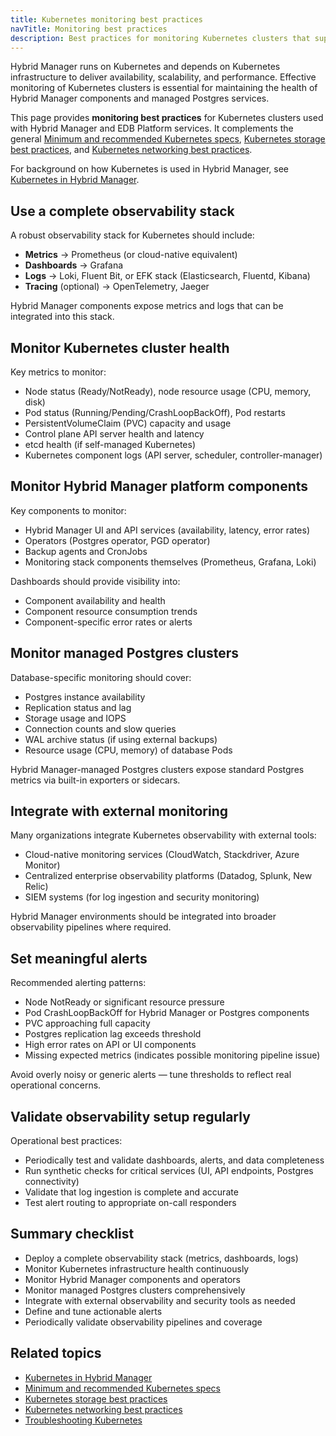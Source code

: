 ```yaml
---
title: Kubernetes monitoring best practices
navTitle: Monitoring best practices
description: Best practices for monitoring Kubernetes clusters that support Hybrid Manager and managed Postgres services.
---
```


Hybrid Manager runs on Kubernetes and depends on Kubernetes infrastructure to deliver availability, scalability, and performance.
Effective monitoring of Kubernetes clusters is essential for maintaining the health of Hybrid Manager components and managed Postgres services.

This page provides **monitoring best practices** for Kubernetes clusters used with Hybrid Manager and EDB Platform services.
It complements the general [Minimum and recommended Kubernetes specs](./minimum-recommended-k8s-specs), [Kubernetes storage best practices](./k8s-storage-best-practices), and [Kubernetes networking best practices](./manage-kubernetes-networking).

For background on how Kubernetes is used in Hybrid Manager, see [Kubernetes in Hybrid Manager](/portal/kubernetes/learn/explained/k8s-in-hybrid-manager).

## Use a complete observability stack

A robust observability stack for Kubernetes should include:

- **Metrics** → Prometheus (or cloud-native equivalent)
- **Dashboards** → Grafana
- **Logs** → Loki, Fluent Bit, or EFK stack (Elasticsearch, Fluentd, Kibana)
- **Tracing** (optional) → OpenTelemetry, Jaeger

Hybrid Manager components expose metrics and logs that can be integrated into this stack.

## Monitor Kubernetes cluster health

Key metrics to monitor:

- Node status (Ready/NotReady), node resource usage (CPU, memory, disk)
- Pod status (Running/Pending/CrashLoopBackOff), Pod restarts
- PersistentVolumeClaim (PVC) capacity and usage
- Control plane API server health and latency
- etcd health (if self-managed Kubernetes)
- Kubernetes component logs (API server, scheduler, controller-manager)


## Monitor Hybrid Manager platform components

Key components to monitor:

- Hybrid Manager UI and API services (availability, latency, error rates)
- Operators (Postgres operator, PGD operator)
- Backup agents and CronJobs
- Monitoring stack components themselves (Prometheus, Grafana, Loki)

Dashboards should provide visibility into:

- Component availability and health
- Component resource consumption trends
- Component-specific error rates or alerts

## Monitor managed Postgres clusters

Database-specific monitoring should cover:

- Postgres instance availability
- Replication status and lag
- Storage usage and IOPS
- Connection counts and slow queries
- WAL archive status (if using external backups)
- Resource usage (CPU, memory) of database Pods

Hybrid Manager-managed Postgres clusters expose standard Postgres metrics via built-in exporters or sidecars.

## Integrate with external monitoring

Many organizations integrate Kubernetes observability with external tools:

- Cloud-native monitoring services (CloudWatch, Stackdriver, Azure Monitor)
- Centralized enterprise observability platforms (Datadog, Splunk, New Relic)
- SIEM systems (for log ingestion and security monitoring)

Hybrid Manager environments should be integrated into broader observability pipelines where required.

## Set meaningful alerts

Recommended alerting patterns:

- Node NotReady or significant resource pressure
- Pod CrashLoopBackOff for Hybrid Manager or Postgres components
- PVC approaching full capacity
- Postgres replication lag exceeds threshold
- High error rates on API or UI components
- Missing expected metrics (indicates possible monitoring pipeline issue)

Avoid overly noisy or generic alerts — tune thresholds to reflect real operational concerns.

## Validate observability setup regularly

Operational best practices:

- Periodically test and validate dashboards, alerts, and data completeness
- Run synthetic checks for critical services (UI, API endpoints, Postgres connectivity)
- Validate that log ingestion is complete and accurate
- Test alert routing to appropriate on-call responders

## Summary checklist

- Deploy a complete observability stack (metrics, dashboards, logs)
- Monitor Kubernetes infrastructure health continuously
- Monitor Hybrid Manager components and operators
- Monitor managed Postgres clusters comprehensively
- Integrate with external observability and security tools as needed
- Define and tune actionable alerts
- Periodically validate observability pipelines and coverage


## Related topics

- [Kubernetes in Hybrid Manager](/portal/kubernetes/learn/explained/k8s-in-hybrid-manager)
- [Minimum and recommended Kubernetes specs](./minimum-recommended-k8s-specs)
- [Kubernetes storage best practices](./k8s-storage-best-practices)
- [Kubernetes networking best practices](./manage-kubernetes-networking)
- [Troubleshooting Kubernetes](/portal/kubernetes/learn/how-to/troubleshooting-on-kubernetes)
